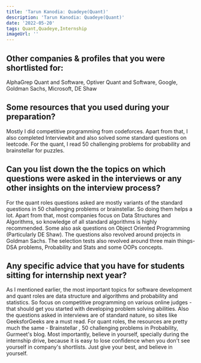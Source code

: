 ```yaml
---
title: 'Tarun Kanodia: Quadeye(Quant)'
description: 'Tarun Kanodia: Quadeye(Quant)'
date: '2022-05-20'
tags: Quant,Quadeye,Internship
imageUrl: ''
---
```


## Other companies & profiles that you were shortlisted for:
AlphaGrep Quant and Software, Optiver Quant and Software, Google, Goldman Sachs, Microsoft, DE Shaw

## Some resources that you used during your preparation?
Mostly I did competitive programming from codeforces. Apart from that, I also completed Interviewbit and also solved some standard questions on leetcode. For the quant, I read 50 challenging problems for probability and brainstellar for puzzles.

## Can you list down the the topics on which questions were asked in the interviews or any other insights on the interview process?
For the quant roles questions asked are mostly variants of the standard questions in 50 challenging problems or brainstellar. So doing them helps a lot. Apart from that, most companies focus on Data Structures and Algorithms, so knowledge of all standard algorithms is highly recommended. Some also ask questions on Object Oriented Programming (Particularly DE Shaw). The questions also revolved around projects in Goldman Sachs. The selection tests also revolved around three main things- DSA problems, Probability and Stats and some OOPs concepts. 

## Any specific advice that you have for students sitting for internship next year?
As I mentioned earlier, the most important topics for software development and quant roles are data structure and algorithms and probability and statistics. So focus on competitive programming on various online judges - that should get you started with developing problem solving abilities. Also the questions asked in interviews are of standard nature, so sites like GeeksforGeeks are a must read. For quant roles, the resources are pretty much the same - Brainstellar , 50 challenging problems in Probability, Gurmeet's blog. Most importantly, believe in yourself, specially during the internship drive, because it is easy to lose confidence when you don't see yourself in company's shortlists. Just give your best, and believe in yourself.

